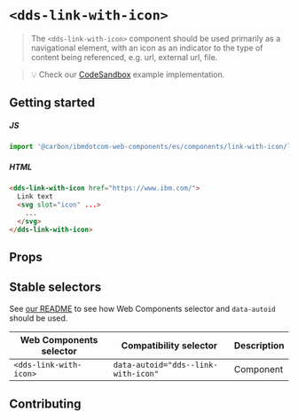 
# `<dds-link-with-icon>`

> The `<dds-link-with-icon>` component should be used primarily as a navigational element,
> with an icon as an indicator to the type of content being referenced, e.g.
> url, external url, file.

<Preview withToolbar>
  <Story id="components-link-with-icon--default" height="120px" />
</Preview>

> 💡 Check our
> [CodeSandbox](https://githubbox.com/carbon-design-system/ibm-dotcom-library/tree/master/packages/web-components/examples/codesandbox/components/link-with-icon)
> example implementation.

## Getting started

##### JS

```javascript
import '@carbon/ibmdotcom-web-components/es/components/link-with-icon/link-with-icon';
```

##### HTML

```html
<dds-link-with-icon href="https://www.ibm.com/">
  Link text
  <svg slot="icon" ...>
    ...
  </svg>
</dds-link-with-icon>
```

## Props

<Props of="dds-link-with-icon" />

## Stable selectors

See [our README](https://github.com/carbon-design-system/ibm-dotcom-library/tree/master/packages/web-components#stable-selectors-for-analytics-and-integratione2e-testing-in-web-components) to see how Web Components selector and `data-autoid` should be used.

| Web Components selector | Compatibility selector              | Description |
| ----------------------- | ----------------------------------- | ----------- |
| `<dds-link-with-icon>`  | `data-autoid="dds--link-with-icon"` | Component   |

## Contributing

<Description markdown={contributing} />
